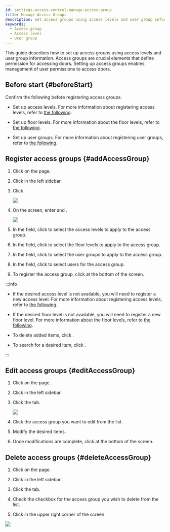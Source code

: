 ```yaml
---
id: settings-access-control-manage-access-group
title: Manage Access Groups
description: Set access groups using access levels and user group information.
keywords:
  - Access group
  - Access level
  - User group
---
```


This guide describes how to set up access groups using access levels and user group information. Access groups are crucial elements that define permission for accessing doors. Setting up access groups enables management of user permissions to access doors.

## Before start {#beforeStart}

Confirm the following before registering access groups.

* Set up access levels. For more information about registering access levels, refer to [the following](settings-access-control-manage-access-level).

* Set up floor levels. For more information about the floor levels, refer to [the following](settings-access-control-manage-floor-level).

* Set up user groups. For more information about registering user groups, refer to [the following](user-group-manage).

## Register access groups {#addAccessGroup}

1. Click <Cmd sid='shell.header.setting' /> on the <Cmd sid='shell.header.launcher' /> page.

2. Click <Cmd sid='setting.menu.accessControl.root' /> in the left sidebar.

3. Click <Cmd sid='button.func.addAccessGroup' product='2' />.

   <Image src='/img/biostarx-settings-access-group.png' />

4. On the <Cmd sid='accessGroup.addNewAccessGroup' product='2' /> screen, enter <Cmd sid='common.name' product='2' /> and <Cmd sid='common.description' product='2' />.

   <Image src='/img/biostarx-settings-add-access-group.png' />

5. In the <Cmd sid='common.accessLevel' product='2' /> field, click <Cmd sid='button.addplus' product='2' /> to select the access levels to apply to the access group.

6. In the <Cmd sid='ag.floorLevel.title' product='2' /> field, click <Cmd sid='button.addplus' product='2' /> to select the floor levels to apply to the access group.

7. In the <Cmd sid='accessGroup.userGroup' product='2' /> field, click <Cmd sid='button.addplus' product='2' /> to select the user groups to apply to the access group.

8. In the <Cmd sid='common.user' product='2' /> field, click <Cmd sid='button.addplus' product='2' /> to select users for the access group.

9. To register the access group, click <Cmd sid='button.apply' product='2' /> at the bottom of the screen.

:::info

* If the desired access level is not available, you will need to register a new access level. For more information about registering access levels, refer to [the following](settings-access-control-manage-access-level).

* If the desired floor level is not available, you will need to register a new floor level. For more information about the floor levels, refer to [the following](settings-access-control-manage-floor-level).

* To delete added items, click <IcTrash2 />.

* To search for a desired item, click <IcSearch />.

:::

## Edit access groups {#editAccessGroup}

1. Click <Cmd sid='shell.header.setting' /> on the <Cmd sid='shell.header.launcher' /> page.

2. Click <Cmd sid='setting.menu.accessControl.root' /> in the left sidebar.

3. Click the <Cmd sid='access_control.tab.access_group' product='2' /> tab.

   <Image src='/img/biostarx-settings-access-group-tab.png' />

4. Click the access group you want to edit from the list.

5. Modify the desired items.

6. Once modifications are complete, click <Cmd sid='button.apply' product='2' /> at the bottom of the screen.

## Delete access groups {#deleteAccessGroup}

1. Click <Cmd sid='shell.header.setting' /> on the <Cmd sid='shell.header.launcher' /> page.

2. Click <Cmd sid='setting.menu.accessControl.root' /> in the left sidebar.

3. Click the <Cmd sid='access_control.tab.access_group' product='2' /> tab.

4. Check the checkbox for the access group you wish to delete from the list.

5. Click <Cmd sid='button.deleteAccessGroup' product='2' /> in the upper right corner of the screen.

<Image src='/img/biostarx-settings-delete-access-group.png' />
